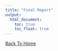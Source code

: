 ```yaml
---
title: "Final Report"
output: 
  html_document:
    toc: true
    toc_float: true
---
```














[Back To Home](index.html)
